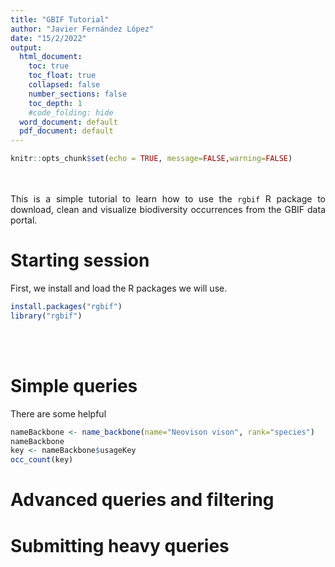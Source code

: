```yaml
---
title: "GBIF Tutorial"
author: "Javier Fernández López"
date: "15/2/2022"
output:
  html_document:
    toc: true
    toc_float: true
    collapsed: false
    number_sections: false
    toc_depth: 1
    #code_folding: hide
  word_document: default
  pdf_document: default
---
```


<style>
body {
text-align: justify}
</style>

```r
knitr::opts_chunk$set(echo = TRUE, message=FALSE,warning=FALSE)
```
<br/><br/>
This is a simple tutorial to learn how to use the `rgbif` R package to download, 
clean and visualize biodiversity occurrences from the GBIF data portal.

# Starting session

First, we install and load the R packages we will use. 

```r
install.packages("rgbif")
library("rgbif")
```
<br/><br/>

# Simple queries
There are some helpful  

```r
nameBackbone <- name_backbone(name="Neovison vison", rank="species")
nameBackbone
key <- nameBackbone$usageKey
occ_count(key)
```

# Advanced queries and filtering

# Submitting heavy queries
